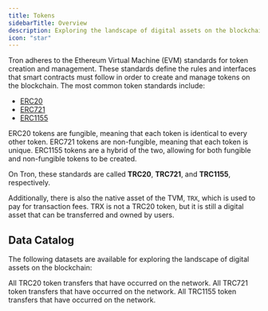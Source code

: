 ```yaml
---
title: Tokens
sidebarTitle: Overview
description: Exploring the landscape of digital assets on the blockchain.
icon: "star"
---
```


Tron adheres to the Ethereum Virtual Machine (EVM) standards for token creation and management. These standards define the rules and interfaces that smart contracts must follow in order to create and manage tokens on the blockchain. The most common token standards include:

- [ERC20](https://eips.ethereum.org/EIPS/eip-20)
- [ERC721](https://eips.ethereum.org/EIPS/eip-721)
- [ERC1155](https://eips.ethereum.org/EIPS/eip-1155)

ERC20 tokens are fungible, meaning that each token is identical to every other token. ERC721 tokens are non-fungible, meaning that each token is unique. ERC1155 tokens are a hybrid of the two, allowing for both fungible and non-fungible tokens to be created.

On Tron, these standards are called **TRC20**, **TRC721**, and **TRC1155**, respectively.

Additionally, there is also the native asset of the TVM, `TRX`, which is used to pay for transaction fees. TRX is not a TRC20 token, but it is still a digital asset that can be transferred and owned by users.

## Data Catalog

The following datasets are available for exploring the landscape of digital assets on the blockchain:

<CardGroup cols={2}>
  <Card
    title="TRC20" icon="layer-group" href="/data-catalog/tron/tokens/transfers/trc20-transfers">
    All TRC20 token transfers that have occurred on the network.
    </Card>
  <Card title="TRC721" icon="layer-group" href="/data-catalog/tron/tokens/transfers/trc721-transfers">
    All TRC721 token transfers that have occurred on the network.
  </Card>
  <Card title="TRC1155" icon="layer-group" href="/data-catalog/tron/tokens/transfers/trc1155-transfers">
    All TRC1155 token transfers that have occurred on the network.
  </Card>
</CardGroup>
